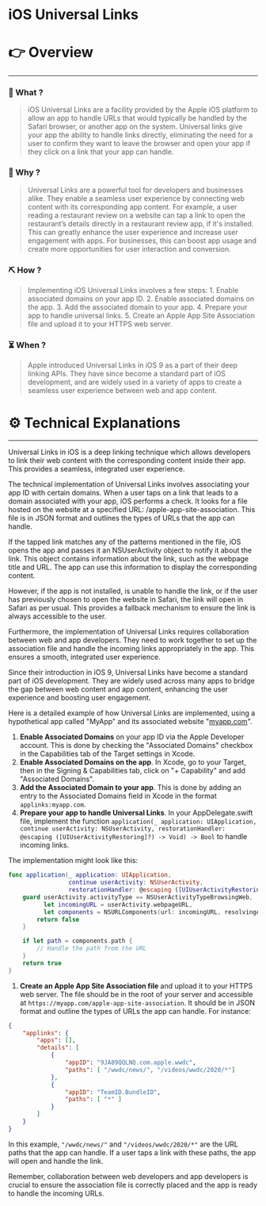 # iOS Universal Links


# 👉 Overview

---

### 👀 What ?

> iOS Universal Links are a facility provided by the Apple iOS platform to allow an app to handle URLs that would typically be handled by the Safari browser, or another app on the system. Universal links give your app the ability to handle links directly, eliminating the need for a user to confirm they want to leave the browser and open your app if they click on a link that your app can handle.
> 

### 🧐 Why ?

> Universal Links are a powerful tool for developers and businesses alike. They enable a seamless user experience by connecting web content with its corresponding app content. For example, a user reading a restaurant review on a website can tap a link to open the restaurant’s details directly in a restaurant review app, if it's installed. This can greatly enhance the user experience and increase user engagement with apps. For businesses, this can boost app usage and create more opportunities for user interaction and conversion.
> 

### ⛏️ How ?

> Implementing iOS Universal Links involves a few steps: 1. Enable associated domains on your app ID. 2. Enable associated domains on the app. 3. Add the associated domain to your app. 4. Prepare your app to handle universal links. 5. Create an Apple App Site Association file and upload it to your HTTPS web server.
> 

### ⏳ When ?

> Apple introduced Universal Links in iOS 9 as a part of their deep linking APIs. They have since become a standard part of iOS development, and are widely used in a variety of apps to create a seamless user experience between web and app content.
> 

# ⚙️ Technical Explanations

---

Universal Links in iOS is a deep linking technique which allows developers to link their web content with the corresponding content inside their app. This provides a seamless, integrated user experience.

The technical implementation of Universal Links involves associating your app ID with certain domains. When a user taps on a link that leads to a domain associated with your app, iOS performs a check. It looks for a file hosted on the website at a specified URL: /apple-app-site-association. This file is in JSON format and outlines the types of URLs that the app can handle.

If the tapped link matches any of the patterns mentioned in the file, iOS opens the app and passes it an NSUserActivity object to notify it about the link. This object contains information about the link, such as the webpage title and URL. The app can use this information to display the corresponding content.

However, if the app is not installed, is unable to handle the link, or if the user has previously chosen to open the website in Safari, the link will open in Safari as per usual. This provides a fallback mechanism to ensure the link is always accessible to the user.

Furthermore, the implementation of Universal Links requires collaboration between web and app developers. They need to work together to set up the association file and handle the incoming links appropriately in the app. This ensures a smooth, integrated user experience.

Since their introduction in iOS 9, Universal Links have become a standard part of iOS development. They are widely used across many apps to bridge the gap between web content and app content, enhancing the user experience and boosting user engagement.

Here is a detailed example of how Universal Links are implemented, using a hypothetical app called "MyApp" and its associated website "[myapp.com](http://myapp.com/)".

1. **Enable Associated Domains** on your app ID via the Apple Developer account. This is done by checking the "Associated Domains" checkbox in the Capabilities tab of the Target settings in Xcode.
2. **Enable Associated Domains on the app**. In Xcode, go to your Target, then in the Signing & Capabilities tab, click on "+ Capability" and add "Associated Domains".
3. **Add the Associated Domain to your app**. This is done by adding an entry to the Associated Domains field in Xcode in the format `applinks:myapp.com`.
4. **Prepare your app to handle Universal Links**. In your AppDelegate.swift file, implement the function `application(_ application: UIApplication, continue userActivity: NSUserActivity, restorationHandler: @escaping ([UIUserActivityRestoring]?) -> Void) -> Bool` to handle incoming links.

The implementation might look like this:

```swift
func application(_ application: UIApplication,
                 continue userActivity: NSUserActivity,
                 restorationHandler: @escaping ([UIUserActivityRestoring]?) -> Void) -> Bool {
    guard userActivity.activityType == NSUserActivityTypeBrowsingWeb,
          let incomingURL = userActivity.webpageURL,
          let components = NSURLComponents(url: incomingURL, resolvingAgainstBaseURL: true) else {
        return false
    }

    if let path = components.path {
        // Handle the path from the URL
    }
    return true
}

```

1. **Create an Apple App Site Association file** and upload it to your HTTPS web server. The file should be in the root of your server and accessible at `https://myapp.com/apple-app-site-association`. It should be in JSON format and outline the types of URLs the app can handle. For instance:

```json
{
    "applinks": {
        "apps": [],
        "details": [
            {
                "appID": "9JA89QQLNQ.com.apple.wwdc",
                "paths": [ "/wwdc/news/", "/videos/wwdc/2020/*"]
            },
            {
                "appID": "TeamID.BundleID",
                "paths": [ "*" ]
            }
        ]
    }
}

```

In this example, `"/wwdc/news/"` and `"/videos/wwdc/2020/*"` are the URL paths that the app can handle. If a user taps a link with these paths, the app will open and handle the link.

Remember, collaboration between web developers and app developers is crucial to ensure the association file is correctly placed and the app is ready to handle the incoming URLs.
